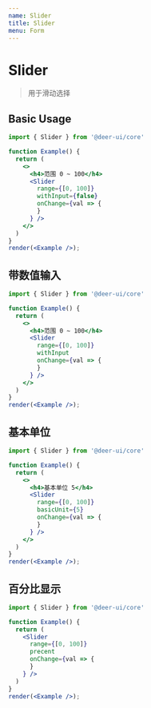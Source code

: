 ```yaml
---
name: Slider
title: Slider
menu: Form
---
```


# Slider

> 用于滑动选择

## Basic Usage

```jsx live noInline
import { Slider } from '@deer-ui/core'

function Example() {
  return (
    <>
      <h4>范围 0 ~ 100</h4>
      <Slider
        range={[0, 100]}
        withInput={false}
        onChange={val => {
        }
      } />
    </>
  )
}
render(<Example />);
```

## 带数值输入

```jsx live noInline
import { Slider } from '@deer-ui/core'

function Example() {
  return (
    <>
      <h4>范围 0 ~ 100</h4>
      <Slider
        range={[0, 100]}
        withInput
        onChange={val => {
        }
      } />
    </>
  )
}
render(<Example />);
```

## 基本单位

```jsx live noInline
import { Slider } from '@deer-ui/core'

function Example() {
  return (
    <>
      <h4>基本单位 5</h4>
      <Slider
        range={[0, 100]}
        basicUnit={5}
        onChange={val => {
        }
      } />
    </>
  )
}
render(<Example />);
```

## 百分比显示

```jsx live noInline
import { Slider } from '@deer-ui/core'

function Example() {
  return (
    <Slider
      range={[0, 100]}
      precent
      onChange={val => {
      }
    } />
  )
}
render(<Example />);
```
